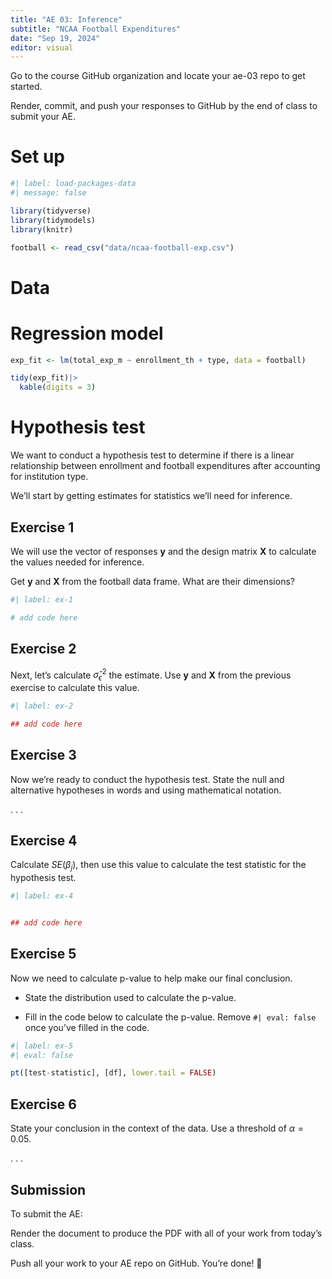 ```yaml
---
title: "AE 03: Inference"
subtitle: "NCAA Football Expenditures"
date: "Sep 19, 2024"
editor: visual
---
```


::: callout-important
Go to the course GitHub organization and locate your ae-03 repo to get started.

Render, commit, and push your responses to GitHub by the end of class to submit your AE.
:::

# Set up

```r
#| label: load-packages-data
#| message: false

library(tidyverse)
library(tidymodels)
library(knitr)

football <- read_csv("data/ncaa-football-exp.csv")
```

# Data

# Regression model

```r
exp_fit <- lm(total_exp_m ~ enrollment_th + type, data = football)

tidy(exp_fit)|> 
  kable(digits = 3)
```

# Hypothesis test

We want to conduct a hypothesis test to determine if there is a linear relationship between enrollment and football expenditures after accounting for institution type.

We'll start by getting estimates for statistics we'll need for inference.

::: callout-note
## Exercise 1

We will use the vector of responses $\mathbf{y}$ and the design matrix $\mathbf{X}$ to calculate the values needed for inference.

Get $\mathbf{y}$ and $\mathbf{X}$ from the football data frame. What are their dimensions?
:::

```r
#| label: ex-1

# add code here

```

::: callout-note
## Exercise 2

Next, let's calculate $\hat{\sigma}_\epsilon^2$ the estimate. Use $\mathbf{y}$ and $\mathbf{X}$ from the previous exercise to calculate this value.
:::

```r
#| label: ex-2

## add code here

```

::: callout-note
## Exercise 3

Now we're ready to conduct the hypothesis test. State the null and alternative hypotheses in words and using mathematical notation.
:::

. . .

::: callout-note
## Exercise 4

Calculate $SE(\beta_j)$, then use this value to calculate the test statistic for the hypothesis test.
:::

```r
#| label: ex-4


## add code here

```

::: callout-note
## Exercise 5

Now we need to calculate p-value to help make our final conclusion.

-   State the distribution used to calculate the p-value.

-   Fill in the code below to calculate the p-value. Remove `#| eval: false` once you've filled in the code.
:::

```r
#| label: ex-5
#| eval: false

pt([test-statistic], [df], lower.tail = FALSE)

```

::: callout-note
## Exercise 6

State your conclusion in the context of the data. Use a threshold of $\alpha = 0.05$.
:::

. . .

::: callout-important
# Submission

To submit the AE:

Render the document to produce the PDF with all of your work from today's class.

Push all your work to your AE repo on GitHub. You're done! 🎉
:::
